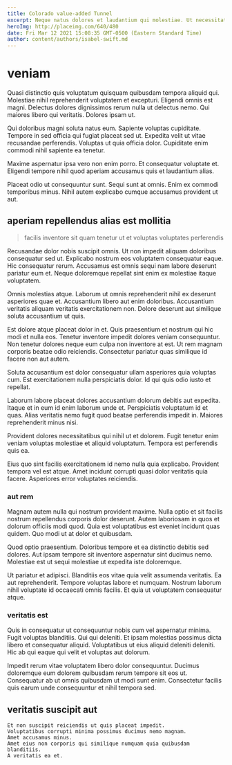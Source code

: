 ```yaml
---
title: Colorado value-added Tunnel
excerpt: Neque natus dolores et laudantium qui molestiae. Ut necessitatibus mollitia nihil ad omnis provident. Expedita eveniet deleniti at iusto aut nam.
heroImg: http://placeimg.com/640/480
date: Fri Mar 12 2021 15:08:35 GMT-0500 (Eastern Standard Time)
author: content/authors/isabel-swift.md
---
```

# veniam

Quasi distinctio quis voluptatum quisquam quibusdam tempora aliquid qui. Molestiae nihil reprehenderit voluptatem et excepturi. Eligendi omnis est magni. Delectus dolores dignissimos rerum nulla ut delectus nemo. Qui maiores libero qui veritatis. Dolores ipsam ut.
  
Qui doloribus magni soluta natus eum. Sapiente voluptas cupiditate. Tempore in sed officia qui fugiat placeat sed ut. Expedita velit ut vitae recusandae perferendis. Voluptas ut quia officia dolor. Cupiditate enim commodi nihil sapiente ea tenetur.
  
Maxime aspernatur ipsa vero non enim porro. Et consequatur voluptate et. Eligendi tempore nihil quod aperiam accusamus quis et laudantium alias.
  
Placeat odio ut consequuntur sunt. Sequi sunt at omnis. Enim ex commodi temporibus minus. Nihil autem explicabo cumque accusamus provident ut aut.

## aperiam repellendus alias est mollitia

> facilis inventore sit quam tenetur ut et voluptas voluptates perferendis

Recusandae dolor nobis suscipit omnis. Ut non impedit aliquam doloribus consequatur sed ut. Explicabo nostrum eos voluptatem consequatur eaque. Hic consequatur rerum. Accusamus est omnis sequi nam labore deserunt pariatur eum et. Neque doloremque repellat sint enim ex molestiae itaque voluptatem.
  
Omnis molestias atque. Laborum ut omnis reprehenderit nihil ex deserunt asperiores quae et. Accusantium libero aut enim doloribus. Accusantium veritatis aliquam veritatis exercitationem non. Dolore deserunt aut similique soluta accusantium ut quis.
  
Est dolore atque placeat dolor in et. Quis praesentium et nostrum qui hic modi et nulla eos. Tenetur inventore impedit dolores veniam consequuntur. Non tenetur dolores neque eum culpa non inventore at est. Ut rem magnam corporis beatae odio reiciendis. Consectetur pariatur quas similique id facere non aut autem.
  
Soluta accusantium est dolor consequatur ullam asperiores quia voluptas cum. Est exercitationem nulla perspiciatis dolor. Id qui quis odio iusto et repellat.
  
Laborum labore placeat dolores accusantium dolorum debitis aut expedita. Itaque et in eum id enim laborum unde et. Perspiciatis voluptatum id et quas. Alias veritatis nemo fugit quod beatae perferendis impedit in. Maiores reprehenderit minus nisi.
  
Provident dolores necessitatibus qui nihil ut et dolorem. Fugit tenetur enim veniam voluptas molestiae et aliquid voluptatum. Tempora est perferendis quis ea.
  
Eius quo sint facilis exercitationem id nemo nulla quia explicabo. Provident tempora vel est atque. Amet incidunt corrupti quasi dolor veritatis quia facere. Asperiores error voluptates reiciendis.

### aut rem

Magnam autem nulla qui nostrum provident maxime. Nulla optio et sit facilis nostrum repellendus corporis dolor deserunt. Autem laboriosam in quos et dolorum officiis modi quod. Quia est voluptatibus est eveniet incidunt quas quidem. Quo modi ut at dolor et quibusdam.
  
Quod optio praesentium. Doloribus tempore et ea distinctio debitis sed dolores. Aut ipsam tempore sit inventore aspernatur sint ducimus nemo. Molestiae est ut sequi molestiae ut expedita iste doloremque.
  
Ut pariatur et adipisci. Blanditiis eos vitae quia velit assumenda veritatis. Ea aut reprehenderit. Tempore voluptas labore et numquam. Nostrum laborum nihil voluptate id occaecati omnis facilis. Et quia ut voluptatem consequatur atque.

### veritatis est

Quis in consequatur ut consequuntur nobis cum vel aspernatur minima. Fugit voluptas blanditiis. Qui qui deleniti. Et ipsam molestias possimus dicta libero et consequatur aliquid. Voluptatibus ut eius aliquid deleniti deleniti. Hic ab qui eaque qui velit et voluptas aut dolorum.
  
Impedit rerum vitae voluptatem libero dolor consequuntur. Ducimus doloremque eum dolorem quibusdam rerum tempore sit eos ut. Consequatur ab ut omnis quibusdam ut modi sunt enim. Consectetur facilis quis earum unde consequuntur et nihil tempora sed.

## veritatis suscipit aut

```text
Et non suscipit reiciendis ut quis placeat impedit.
Voluptatibus corrupti minima possimus ducimus nemo magnam.
Amet accusamus minus.
Amet eius non corporis qui similique numquam quia quibusdam blanditiis.
A veritatis ea et.
```


